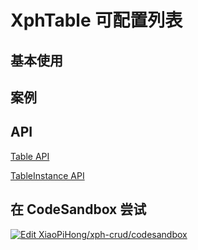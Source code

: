 
# XphTable 可配置列表

## 基本使用

<ExpandDemoWrapper rawStr={tableRaw}>
  <TableDemos.Base />
</ExpandDemoWrapper>

## 案例

<TableApi />

## API

[Table API](/docs/api/type-aliases/TXphTableProps)

[TableInstance API](/docs/api/type-aliases/TXphTableActionType)

## 在 CodeSandbox 尝试

[![Edit XiaoPiHong/xph-crud/codesandbox](https://codesandbox.io/static/img/play-codesandbox.svg)](https://codesandbox.io/p/github/XiaoPiHong/xph-crud/codesandbox?embed=1&file=%2Fexamples%2Froutes%2Findex.tsx)

